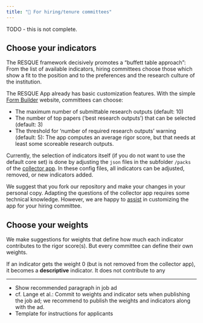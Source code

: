 ```yaml
---
title: "🚀 For hiring/tenure committees"
---
```


::: {.callout-warning}
TODO - this is not complete.
:::

## Choose your indicators
The RESQUE framework decisively promotes a "buffett table approach": From the list of available indicators, hiring committees choose those which show a fit to the position and to the preferences and the research culture of the institution.

The RESQUE App already has basic customization features. With the simple [Form Builder](https://resque-framework.github.io/website/web/builder) website, committees can choose:

- The maximum number of submittable research outputs (default: 10)
- The number of top papers ('best research outputs') that can be selected (default: 3)
- The threshold for 'number of required research outputs' warning (default: 5): The app computes an average rigor score, but that needs at least some scoreable research outputs.

Currently, the selection of indicators itself (if you do not want to use the default core set) is done by adjusting the `json` files in the subfolder `/packs` of the [collector app](https://github.com/RESQUE-Framework/collector-app). In these config files, all indicators can be adjusted, removed, or new indicators added.

We suggest that you fork our repository and make your changes in your personal copy. Adapting the questions of the collector app requires some technical knowledge. However, we are happy to [assist](team.qmd) in customizing the app for your hiring committee.


## Choose your weights

We make suggestions for weights that define how much each indicator contributes to the rigor score(s). But every committee can define their own weights.

If an indicator gets the weight 0 (but is not removed from the collector app), it becomes a **descriptive** indicator. It does not contribute to any 

---

::: {.callout-note collapse="true" title="TODOs"}
- Show recommended paragraph in job ad
- cf. Lange et al.: Commit to weights and indicator sets when publishing the job ad; we recommend to publish the weights and indicators along with the ad.
- Template for instructions for applicants
:::
